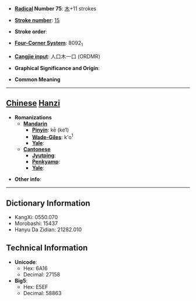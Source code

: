 * '''[[Wiktionary:Chinese radical index| Radical]] Number 75''': [[Wiktionary:Chinese radical index 木|木]]+11 strokes

* '''[[Wiktionary:Chinese total strokes index|Stroke number]]''': [[Wiktionary:Chinese total strokes index 15|15]]

* '''Stroke order''': 

* '''[[Wiktionary:Chinese four corner index|Four-Corner System]]''': 8092<sub>1</sub>

* '''[[Wiktionary:Chinese Cangjie index|Cangjie input]]''': 人口木一口 (ORDMR)

* '''Graphical Significance and Origin''': 

* '''Common Meaning'''

----

== [[Chinese]] [[Hanzi]] ==

* '''Romanizations'''
** '''[[Mandarin]]'''
*** '''[[Pinyin]]''': kē (ke1)
*** '''[[Wade-Giles]]''': k'o<sup>1</sup>
*** '''[[Yale]]''': 
** '''[[Cantonese]]'''
*** '''[[Jyutping]]''':
*** '''[[Penkyamp]]''': 
*** '''[[Yale]]''': 

* '''Other info''': 

----

== Dictionary Information ==

* KangXi: 0550.070
* Morobashi: 15437
* Hanyu Da Zidian: 21282.010

== Technical Information ==

* '''Unicode''':
** Hex: 6A16
** Decimal: 27158
* '''Big5''':
** Hex: E5EF
** Decimal: 58863